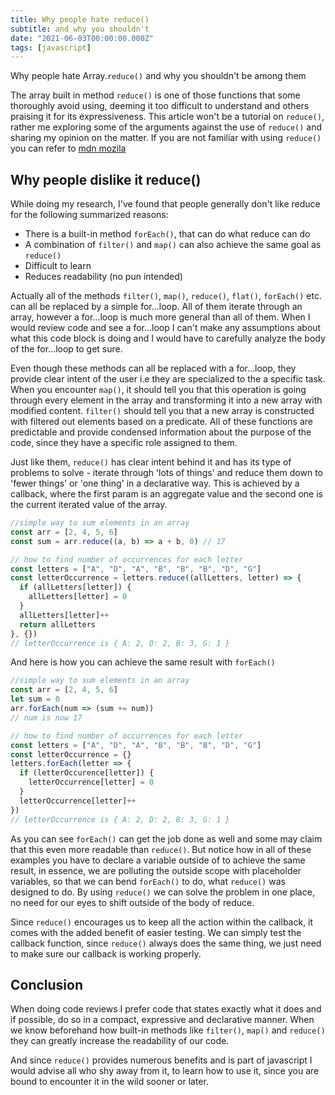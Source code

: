 ```yaml
---
title: Why people hate reduce()
subtitle: and why you shouldn't
date: "2021-06-03T00:00:00.000Z"
tags: [javascript]
---
```


Why people hate Array.`reduce()`
and why you shouldn't be among them

The array built in method `reduce()` is one of those functions that some thoroughly avoid using, deeming it too
difficult to understand and others praising it for its expressiveness.
This article won't be a tutorial on `reduce()`, rather me exploring some of the arguments against
the use of `reduce()` and sharing my opinion on the matter. If you are not familiar with using `reduce()` you
can refer to [mdn mozila](https://developer.mozilla.org/en-US/docs/Web/JavaScript/Reference/Global_Objects/Array/Reduce)

## Why people dislike it reduce()

While doing my research, I've found that people generally don't like reduce for the following summarized reasons:

- There is a built-in method `forEach()`, that can do what reduce can do
- A combination of `filter()` and `map()` can also achieve the same goal as `reduce()`
- Difficult to learn
- Reduces readability (no pun intended)

Actually all of the methods `filter()`, `map()`, `reduce()`, `flat()`, `forEach()` etc. can all be replaced by
a simple for…loop. All of them iterate through an array, however a for…loop is much
more general than all of them. When I would review code and see a for…loop I can't make any
assumptions about what this code block is doing and I would have to carefully analyze the body of the for…loop to get sure.

Even though these methods can all be replaced with a for…loop, they provide clear intent of the user i.e they are specialized
to the a specific task. When you encounter `map()`, it should tell you that this operation is going through every element in the array
and transforming it into a new array with modified content. `filter()` should tell you that a new array is constructed with filtered
out elements based on a predicate. All of these functions are predictable and provide condensed information about the purpose of the code,
since they have a specific role assigned to them.

Just like them, `reduce()` has clear intent behind it and has its type of problems to solve - iterate through
'lots of things' and reduce them down to 'fewer things' or 'one thing' in a declarative way.
This is achieved by a callback, where the first param is an aggregate value and the second
one is the current iterated value of the array.

```ts
//simple way to sum elements in an array
const arr = [2, 4, 5, 6]
const sum = arr.reduce((a, b) => a + b, 0) // 17

// how to find number of occurrences for each letter
const letters = ["A", "D", "A", "B", "B", "B", "D", "G"]
const letterOccurrence = letters.reduce((allLetters, letter) => {
  if (allLetters[letter]) {
    allLetters[letter] = 0
  }
  allLetters[letter]++
  return allLetters
}, {})
// letterOccurrence is { A: 2, D: 2, B: 3, G: 1 }
```

And here is how you can achieve the same result with `forEach()`

```ts
//simple way to sum elements in an array
const arr = [2, 4, 5, 6]
let sum = 0
arr.forEach(num => (sum += num))
// num is now 17

// how to find number of occurrences for each letter
const letters = ["A", "D", "A", "B", "B", "B", "D", "G"]
const letterOccurrence = {}
letters.forEach(letter => {
  if (letterOccurence[letter]) {
    letterOccurrence[letter] = 0
  }
  letterOccurrence[letter]++
})
// letterOccurrence is { A: 2, D: 2, B: 3, G: 1 }
```

As you can see `forEach()` can get the job done as well and some may claim that this even more readable than `reduce()`.
But notice how in all of these examples you have to declare a variable outside of to achieve the same result, in essence, we are
polluting the outside scope with placeholder variables, so that we can bend `forEach()` to do, what `reduce()` was designed to do.
By using `reduce()` we can solve the problem in one place, no need for our eyes to shift outside of the body of reduce.

Since `reduce()` encourages us to keep all the action within the callback, it comes with the added benefit of easier testing.
We can simply test the callback function, since `reduce()` always does the same thing, we just need to make sure our callback is working properly.

## Conclusion

When doing code reviews I prefer code that states exactly what it does and if possible,
do so in a compact, expressive and declarative manner. When we know beforehand how built-in methods
like `filter()`, `map()` and `reduce()` they can greatly increase the readability of our code.

And since `reduce()` provides numerous benefits and is part of javascript I would advise all who shy away from it,
to learn how to use it, since you are bound to encounter it in the wild sooner or later.
